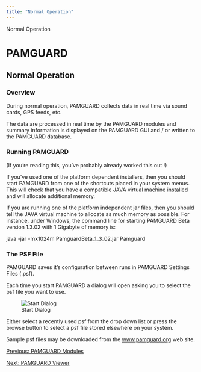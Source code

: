 ```yaml
---
title: "Normal Operation"
---
```

 Normal Operation  

PAMGUARD
========

Normal Operation
----------------

### Overview

During normal operation, PAMGUARD collects data in real time via sound cards, GPS feeds, etc.

The data are processed in real time by the PAMGUARD modules and summary information is displayed on the PAMGUARD GUI and / or written to the PAMGUARD database.

### Running PAMGUARD

(If you're reading this, you've probably already worked this out !)

If you've used one of the platform dependent installers, then you should start PAMGUARD from one of the shortcuts placed in your system menus. This will check that you have a compatible JAVA virtual machine installed and will allocate additional memory.

If you are running one of the platform independent jar files, then you should tell the JAVA virtual machine to allocate as much memory as possible. For instance, under Windows, the command line for starting PAMGUARD Beta version 1.3.02 with 1 Gigabyte of memory is:  
  

java -jar -mx1024m PamguardBeta\_1\_3\_02.jar Pamguard

### The PSF File

PAMGUARD saves it's configuration between runs in PAMGUARD Settings Files (.psf).

Each time you start PAMGUARD a dialog will open asking you to select the psf file you want to use.

![Start Dialog](images/startupDialog.png)

  

Either select a recently used psf from the drop down list or press the browse button to select a psf file stored elsewhere on your system.

Sample psf files may be downloaded from the [www.pamguard.org](http://www.pamguard.org) web site.  
  

[Previous: PAMGUARD Modules](modules.html)

[Next: PAMGUARD Viewer](viewerMode.html)